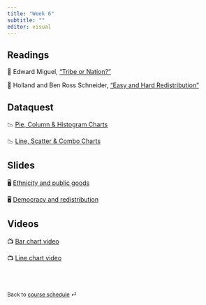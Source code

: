 ---
title: "Week 6"
subtitle: ""
editor: visual
---

## Readings

📖 Edward Miguel, ["Tribe or
Nation?"](http://www.jstor.org/stable/25054263)

📖 Holland and Ben Ross Schneider, ["Easy and Hard
Redistribution"](https://doi-org.proxygw.wrlc.org/10.1017/S1537592717002122)

## Dataquest

📉 [Pie, Column & Histogram
Charts](https://app.dataquest.io/c/131/m/669/pie%2C-column%2C-and-histogram-charts/1/introduction)

📉 [Line, Scatter & Combo
Charts](https://app.dataquest.io/c/131/m/670/line%2C-scatter%2C-and-combo-charts/1/introduction)

## Slides

🖥️ [Ethnicity and public goods](/slides/lecture-6.1.html)

🖥️ [Democracy and redistribution](/slides/lecture-6.2.html)

## Videos

📺 [Bar chart video](https://www.youtube.com/watch?v=G9vKgrtDZ-w&t=19s)

📺 [Line chart video](https://www.youtube.com/watch?v=YOpwcihO-iY&t=65s)

<br><br>

::: {style="font-size: 0.875em;"}
Back to [course schedule](/ "Course schedule") ⏎
:::
